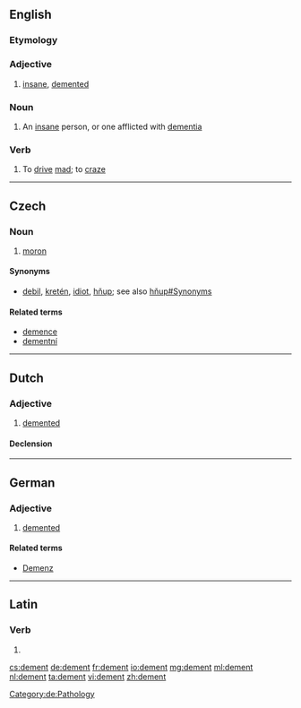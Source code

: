 ==English==

===Etymology===
{{etyl|la|en}} {{lena}} {{term|dementare|lang=la}}

===Adjective===
{{en-adj}}

# {{context|obsolete|lang=en}} [[insane]], [[demented]]

===Noun===
{{en-noun}}

# An [[insane]] person, or one afflicted with [[dementia]]

===Verb===
{{en-verb}}

# {{context|transitive|lang=en}} To [[drive]] [[mad]]; to [[craze]]

----
==Czech==

===Noun===
{{cs-noun|g=m}}

# [[moron]] {{gloss|personal insult implying stupidity}}

====Synonyms====
* [[debil]], [[kretén]], [[idiot]], [[hňup]]; see also [[hňup#Synonyms]]

====Related terms====
* [[demence]]
* [[dementní]]

----

==Dutch==

===Adjective===
{{nl-adj}}
# [[demented]]
====Declension====
{{nl-decl-adj}}
----
==German==

===Adjective===
{{de-adj|dementer|dementesten}}

# [[demented]]

====Related terms====
* [[Demenz]]

[[Category:de:Pathology]]

----

==Latin==

===Verb===
{{la-verb-form|dēment}}

# {{conjugation of|demo|dēmō|3|p|fut|act|ind|lang=la}}

[[cs:dement]]
[[de:dement]]
[[fr:dement]]
[[io:dement]]
[[mg:dement]]
[[ml:dement]]
[[nl:dement]]
[[ta:dement]]
[[vi:dement]]
[[zh:dement]]